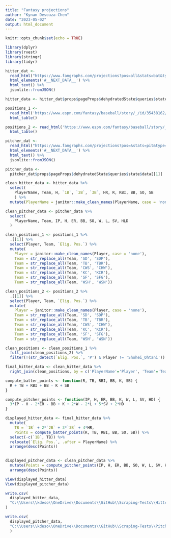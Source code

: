 ```yaml
---
title: "Fantasy projections"
author: "Kynan Desouza-Chen"
date: "2023-05-02"
output: html_document
---
```


```r
knitr::opts_chunk$set(echo = TRUE)
```

```r
library(dplyr)
library(rvest)
library(stringr)
library(tidyr)
```

```r
hitter_dat <- 
  read_html("https://www.fangraphs.com/projections?pos=all&stats=bat&type=rfangraphsdc&statgroup=fantasy") %>% 
  html_elements('#__NEXT_DATA__') %>% 
  html_text() %>% 
  jsonlite::fromJSON()

hitter_data <- hitter_dat$props$pageProps$dehydratedState$queries$state$data[[1]]

positions_1 <- 
  read_html('https://www.espn.com/fantasy/baseball/story/_/id/35438162/fantasy-baseball-rankings-head-head-rotisserie-leagues-2023-espn-karabell') %>%
  html_table()

positions_2 <- read_html('https://www.espn.com/fantasy/baseball/story/_/id/35437997/fantasy-baseball-rankings-points-leagues-2023-espn-cockcroft') %>%
  html_table()

pitcher_dat <- 
  read_html("https://www.fangraphs.com/projections?pos=&stats=pit&type=rfangraphsdc&statgroup=fantasy") %>% 
  html_elements('#__NEXT_DATA__') %>% 
  html_text() %>% 
  jsonlite::fromJSON()

pitcher_data <- 
  pitcher_dat$props$pageProps$dehydratedState$queries$state$data[[1]]
```

```r
clean_hitter_data <- hitter_data %>%
  select(
    PlayerName, Team, H, `1B`, `2B`, `3B`, HR, R, RBI, BB, SO, SB
    ) %>%
  mutate(PlayerName = janitor::make_clean_names(PlayerName, case = 'none'))

clean_pitcher_data <- pitcher_data %>%
  select(
    PlayerName, Team, IP, H, ER, BB, SO, W, L, SV, HLD
  )

clean_positions_1 <- positions_1 %>% 
  .[[1]] %>%
  select(Player, Team, `Elig. Pos.`) %>%
  mutate(
    Player = janitor::make_clean_names(Player, case = 'none'),
    Team = str_replace_all(Team, 'SD', 'SDP'),
    Team = str_replace_all(Team, 'TB', 'TBR'),
    Team = str_replace_all(Team, 'CWS', 'CHW'),
    Team = str_replace_all(Team, 'KC', 'KCR'),
    Team = str_replace_all(Team, 'SF', 'SFG'),
    Team = str_replace_all(Team, 'WSH', 'WSN'))

clean_positions_2 <- positions_2 %>%
  .[[1]] %>%
  select(Player, Team, `Elig. Pos.`) %>%
  mutate(
    Player = janitor::make_clean_names(Player, case = 'none'),
    Team = str_replace_all(Team, 'SD', 'SDP'),
    Team = str_replace_all(Team, 'TB', 'TBR'),
    Team = str_replace_all(Team, 'CWS', 'CHW'),
    Team = str_replace_all(Team, 'KC', 'KCR'),
    Team = str_replace_all(Team, 'SF', 'SFG'),
    Team = str_replace_all(Team, 'WSH', 'WSN'))

clean_positions <- clean_positions_1 %>%
  full_join(clean_positions_2) %>%
  filter(!(str_detect(`Elig. Pos.`, 'P') & Player != 'Shohei_Ohtani'))
```

```r
final_hitter_data <- clean_hitter_data %>% 
  right_join(clean_positions, by = c('PlayerName'='Player', 'Team'='Team'))
```


```r
compute_batter_points <- function(R, TB, RBI, BB, K, SB) {
  R + TB + RBI + BB - K + SB
}

compute_pitcher_points <- function(IP, H, ER, BB, K, W, L, SV, HD) {
  3*IP - H - 2*ER - BB + K + 2*W - 2*L + 5*SV + 2*HD
}

displayed_hitter_data <- final_hitter_data %>% 
  mutate(
    TB = `1B` + 2*`2B` + 3*`3B` + 4*HR,
    Points = compute_batter_points(R, TB, RBI, BB, SO, SB)) %>%
  select(-c(`1B`, TB)) %>%
  relocate(`Elig. Pos.`, .after = PlayerName) %>%
  arrange(desc(Points))
  

displayed_pitcher_data <- clean_pitcher_data %>%
  mutate(Points = compute_pitcher_points(IP, H, ER, BB, SO, W, L, SV, HLD)) %>%
  arrange(desc(Points))

View(displayed_hitter_data)
View(displayed_pitcher_data)
```

```r
write.csv(
  displayed_hitter_data,
  "C:\\Users\\kdeso\\OneDrive\\Documents\\GitHub\\Scraping-Tests\\Hitters.csv"
)

write.csv(
  displayed_pitcher_data,
  "C:\\Users\\kdeso\\OneDrive\\Documents\\GitHub\\Scraping-Tests\\Pitchers.csv"
  )
```

